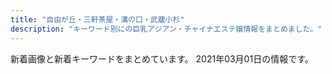 ```yaml
---
title: "自由が丘・三軒茶屋・溝の口・武蔵小杉"
description: "キーワード別にの巨乳アジアン・チャイナエステ嬢情報をまとめました。"
---
```


新着画像と新着キーワードをまとめています。
2021年03月01日の情報です。

<DmmAffiliateIns />
<KeywordTable
  shops={
    [
    {
        "station": "\u81ea\u7531\u304c\u4e18\u99c5\u5317\u53e3",
        "img_links": [
            "http://www.es-flower.link/sp/images/2.jpg",
            "http://www.es-flower.link/sp/img/yume1.jpg",
            "http://www.es-flower.link/sp/images/top.jpg",
            "http://www.es-flower.link/images/mobile.jpg",
            "http://www.es-flower.link/sp/menu/interior.jpg",
            "http://www.es-flower.link/sp/images/tel.jpg",
            "http://www.es-flower.link/sp/img/nene1.jpg",
            "http://www.es-flower.link/images/1.jpg",
            "http://www.es-flower.link/img/huyumi1.jpg",
            "http://www.es-flower.link/images/rec2.jpg",
            "http://www.es-flower.link/images/head.jpg",
            "http://www.es-flower.link/sp/images/newsb.png",
            "http://www.es-flower.link/sp/images/time.jpg",
            "http://www.es-flower.link/sp/images/sys1.jpg",
            "http://www.es-flower.link/sp/img/huyumi1.jpg",
            "http://www.es-flower.link/sp/img/koyuki1.jpg",
            "http://www.es-flower.link/images/5.jpg",
            "http://www.es-flower.link/sp/images/6.jpg",
            "http://www.es-flower.link/sp/images/news.jpg",
            "http://www.es-flower.link/images/news.jpg",
            "http://www.es-flower.link/sp/images/4.jpg",
            "http://www.es-flower.link/sp/images/head.png",
            "http://www.es-flower.link/sp/menu/top.jpg",
            "http://www.es-flower.link/img/mizuki1.jpg",
            "http://www.es-flower.link/sp/images/sys3.jpg",
            "http://www.es-flower.link/sp/images/footer.jpg",
            "http://www.es-flower.link/sp/images/5.jpg",
            "http://www.es-flower.link/img/yume1.jpg",
            "http://www.es-flower.link/sp/images/sisu.jpg",
            "http://www.es-flower.link/img/koyuki1.jpg",
            "http://www.es-flower.link/sp/img/mizuki1.jpg",
            "http://www.es-flower.link/images/3.jpg",
            "http://www.es-flower.link/images/int1.png",
            "http://www.es-flower.link/sp/images/rec1.jpg",
            "http://www.es-flower.link/img/nene1.jpg",
            "http://www.es-flower.link/sp/menu/staff.jpg",
            "http://www.es-flower.link/images/info.jpg",
            "http://www.es-flower.link/images/int2.png",
            "http://www.es-flower.link/sp/images/int1.jpg",
            "http://www.es-flower.link/sp/images/rec2.jpg",
            "http://www.es-flower.link/images/sm.jpg",
            "http://www.es-flower.link/images/rec1.png",
            "http://www.es-flower.link/sp/images/ac1.jpg",
            "http://www.es-flower.link/sp/images/sisu_t.jpg",
            "http://www.es-flower.link/sp/images/rec3.jpg",
            "http://www.es-flower.link/sp/images/sys2.jpg",
            "http://www.es-flower.link/images/staff_t.jpg",
            "http://www.es-flower.link/sp/img/arisa1.jpg",
            "http://www.es-flower.link/sp/images/staff_t.jpg",
            "http://www.es-flower.link/sp/images/1.jpg",
            "http://www.es-flower.link/images/ta.jpg",
            "http://www.es-flower.link/sp/images/interior_t.jpg",
            "http://www.es-flower.link/images/sys.png",
            "http://www.es-flower.link/images/6.jpg",
            "http://www.es-flower.link/sp/images/pc.jpg",
            "http://www.es-flower.link/images/4.jpg",
            "http://www.es-flower.link/sp/images/int2.jpg",
            "http://www.es-flower.link/images/2.jpg",
            "http://www.es-flower.link/img/arisa1.jpg",
            "http://www.es-flower.link/sp/images/3.jpg",
            "http://www.es-flower.link/images/interior_t.jpg"
        ],
        "url": "http://www.es-flower.link/",
        "keywords": {},
        "name": "\u6625\u306e\u604b"
    },
    {
        "keywords": {},
        "url": "http://www.miyuki.es-relax.info/",
        "name": "\u30de\u30c3\u30b5\u30fc\u30b8\u306e\u66d9",
        "station": "\u5927\u5ca1\u5c71\u99c5",
        "img_links": [
            "http://www.miyuki.es-relax.info/images/yoyaku.png",
            "http://www.miyuki.es-relax.info/gals/yuki1.jpg",
            "http://www.miyuki.es-relax.info/images/info3.jpg",
            "http://www.miyuki.es-relax.info/gals/nana1.jpg",
            "http://www.miyuki.es-relax.info/images/info1.jpg",
            "http://www.miyuki.es-relax.info/gals/yuri1.jpg",
            "http://www.miyuki.es-relax.info/images/sp03.jpg",
            "http://www.miyuki.es-relax.info/images/info4.jpg",
            "http://www.miyuki.es-relax.info/images/sp02.jpg",
            "http://www.miyuki.es-relax.info/images/sp01.jpg",
            "http://www.miyuki.es-relax.info/images/info2.jpg",
            "http://www.miyuki.es-relax.info/images/kp01.jpg"
        ]
    },
    {
        "name": "Clair \uff5e\u30af\u30ec\u30fc\u30eb\uff5e",
        "keywords": {
            "E": 2,
            "D": 4,
            "C": 4
        },
        "url": "http://clair.work/",
        "station": "\u5b66\u82b8\u5927\u5b66\u99c5\u897f\u53e3",
        "img_links": [
            "http://clair.work/images/icon_new.png",
            "http://clair.work/images/recruit/nagare_07.png",
            "http://clair.work/images/head_interior.jpg",
            "http://clair.work/images/recruit/nagare_05.png",
            "http://clair.work/images/recruit/nagare_02.jpg",
            "http://clair.work/images/no_image.jpg",
            "http://clair.work/staff/mayu1.jpg",
            "http://clair.work/images/recruit/point_05.png",
            "http://clair.work/images/sw_home.png",
            "http://clair.work/staff/humi1.jpg",
            "http://clair.work/images/icon_ranking_05.png",
            "http://clair.work/images/recruit/nagare_06.png",
            "http://clair.work/images/icon_ranking_04.png",
            "http://clair.work/staff/ayaka1.jpg",
            "http://clair.work/images/head_therapist.jpg",
            "http://clair.work/images/sw_tel.png",
            "http://clair.work/images/recruit/sp_mainvisual.jpg",
            "http://clair.work/images/recruit/point_07.png",
            "http://clair.work/images/mainvisual_02.jpg",
            "http://clair.work/images/recruit/point_08.png",
            "http://clair.work/images/recruit/point_06.png",
            "http://clair.work/images/recruit/nagare_03.jpg",
            "http://clair.work/images/mainvisual_02_s.jpg",
            "http://clair.work/images/mainvisual_01_s.jpg",
            "http://clair.work/images/recruit/point_09.png",
            "http://clair.work/images/recruit/nagare_01.jpg",
            "http://clair.work/images/trigger.jpg",
            "http://clair.work/images/recruit/req_03.jpg",
            "http://clair.work/staff/kasumi1.jpg",
            "http://clair.work/images/mainvisual_01.jpg",
            "http://clair.work/images/icon_ranking_03.png",
            "http://clair.work/staff/yua1.jpg",
            "http://clair.work/images/recruit/point_04.png",
            "http://clair.work/staff/humi2.jpg",
            "http://clair.work/images/recruit/point_03.png",
            "http://clair.work/images/icon_ranking_01.png",
            "http://clair.work/images/icon_ranking_02.png",
            "http://clair.work/images/recruit/message_03.png"
        ]
    },
    {
        "url": "https://fy.uouono.com",
        "name": "For You",
        "keywords": {},
        "img_links": [],
        "station": "\u4e8c\u5b50\u7389\u5ddd\u99c5"
    },
    {
        "name": "\u30d6\u30ea\u30ea\u30a2\u30f3\u30b9",
        "keywords": {
            "86": 2,
            "85": 2,
            "C": 2,
            "D": 3,
            "87": 1
        },
        "img_links": [
            "http://www.brilliance.mesthe.com/images/service.png",
            "http://www.brilliance.mesthe.com/images/zi_massage.png",
            "http://www.brilliance.mesthe.com/images/shop/shop03.jpg",
            "http://www.brilliance.mesthe.com/images/new1.png",
            "http://www.brilliance.mesthe.com/images/s1.jpg",
            "http://www.brilliance.mesthe.com/images/maga.jpg",
            "http://www.brilliance.mesthe.com/images/infotiao1.jpg",
            "http://www.brilliance.mesthe.com/images/tel.png",
            "http://www.brilliance.mesthe.com/files/005.jpg",
            "http://www.brilliance.mesthe.com/files/002-03.jpg",
            "http://www.brilliance.mesthe.com/files/002-02.jpg",
            "http://www.brilliance.mesthe.com/images/s2.jpg",
            "http://www.brilliance.mesthe.com/files/003-02.jpg",
            "http://www.brilliance.mesthe.com/images/pick.png",
            "http://www.brilliance.mesthe.com/files/004-02.jpg",
            "http://www.brilliance.mesthe.com/images/main_bottom.png",
            "http://www.brilliance.mesthe.com/files/003.jpg",
            "http://www.brilliance.mesthe.com/files/001-03.jpg",
            "http://www.brilliance.mesthe.com/files/005-02.jpg",
            "http://www.brilliance.mesthe.com/files/003-03.jpg",
            "http://www.brilliance.mesthe.com/images/shop/shop04.jpg",
            "http://www.brilliance.mesthe.com/images/main_top.png",
            "http://www.brilliance.mesthe.com/files/004-03.jpg",
            "http://www.brilliance.mesthe.com/images/xian.png",
            "http://www.brilliance.mesthe.com/files/001.jpg",
            "http://www.brilliance.mesthe.com/images/s3.jpg",
            "http://www.brilliance.mesthe.com/images/new3.png",
            "http://www.brilliance.mesthe.com/files/005-03.jpg",
            "http://www.brilliance.mesthe.com/files/004.jpg",
            "http://www.brilliance.mesthe.com/images/shop/shop01.jpg",
            "http://www.brilliance.mesthe.com/images/shop/shop02.jpg",
            "http://www.brilliance.mesthe.com/images/zi_staff.png",
            "http://www.brilliance.mesthe.com/files/002.jpg",
            "http://www.brilliance.mesthe.com/files/001-02.jpg"
        ],
        "station": "\u4e09\u8ed2\u8336\u5c4b\u99c5\u4e16\u7530\u8c37\u901a\u308a\u53e3",
        "url": "http://www.brilliance.mesthe.com/"
    },
    {
        "name": "\u305f\u3093\u307d\u307d",
        "keywords": {},
        "station": "\u81ea\u7531\u304c\u4e18\u99c5\u5317\u53e3",
        "url": "http://annex-jp.info/",
        "img_links": [
            "http://annex-jp.info/images/nana.jpg",
            "http://annex-jp.info/images/mayumi.jpg",
            "http://annex-jp.info/images/sayuri.jpg",
            "http://www.annex-jp.info/i/img/mayumi.jpg",
            "http://annex-jp.info/images/yoho.jpg",
            "http://annex-jp.info/images/riri.jpg",
            "http://www.annex-jp.info/i/img/nana.jpg",
            "http://annex-jp.info/images/kp-info.jpg",
            "http://annex-jp.info/images/mari.jpg",
            "http://www.annex-jp.info/i/img/sayuri.jpg",
            "http://www.annex-jp.info/i/img/yoho.jpg",
            "http://www.annex-jp.info/i/img/mari.jpg",
            "http://annex-jp.info/images/info.png",
            "http://www.annex-jp.info/i/img/riri.jpg"
        ]
    },
    {
        "name": "\u5fc3\u697d",
        "img_links": [
            "http://ms-shinraku.com/pic/head.jpg",
            "http://ms-shinraku.com/pic/topimg2.jpg",
            "http://ms-shinraku.com/staff/ayumi/01.jpg",
            "http://ms-shinraku.com/staff/ran/01.jpg",
            "http://ms-shinraku.com/img/foot.png",
            "http://ms-shinraku.com/pic/topimg1.jpg",
            "http://ms-shinraku.com/img/ttl_staff.png",
            "http://ms-shinraku.com/staff/kanako/01.jpg",
            "http://ms-shinraku.com/i/files/homeimg.jpg",
            "http://ms-shinraku.com/staff/yuki/01.jpg",
            "http://ms-shinraku.com/staff/momoka/01.jpg",
            "http://ms-shinraku.com/staff/mari/01.jpg"
        ],
        "station": "\u5b66\u82b8\u5927\u5b66\u99c5\u6771\u53e3",
        "url": "http://ms-shinraku.com/",
        "keywords": {
            "C": 2
        }
    },
    {
        "img_links": [
            "http://www.sakura.esraku.com/files/009.jpg",
            "http://www.sakura.esraku.com/files/005.jpg",
            "http://www.sakura.esraku.com/photo_news/upimg/2782560336f9978bfe_0.jpg",
            "http://www.sakura.esraku.com/photo_news/upimg/221315f853e86bfad8_0.jpg",
            "http://www.sakura.esraku.com/files/006.jpg",
            "http://www.sakura.esraku.com/images/s_staff.jpg",
            "http://www.sakura.esraku.com/images/s_link.jpg",
            "http://www.sakura.esraku.com/files/010.jpg",
            "http://www.sakura.esraku.com/images/mobile.jpg",
            "http://www.sakura.esraku.com/files/007.jpg",
            "http://www.sakura.esraku.com/files/003.jpg",
            "http://www.sakura.esraku.com/files/002.jpg",
            "http://www.sakura.esraku.com/files/004.jpg",
            "http://www.sakura.esraku.com/photo_news/upimg/5052160124f368954b_0.jpg",
            "http://www.sakura.esraku.com/images/lineyoyaku.jpg",
            "http://www.sakura.esraku.com/photo_news/upimg/921745f718627cc259_0.jpg",
            "http://www.sakura.esraku.com/files/011.jpg",
            "http://www.sakura.esraku.com/files/008.jpg",
            "http://www.sakura.esraku.com/photo_news/upimg/192295fbde78dddd71_0.jpg",
            "http://www.sakura.esraku.com/photo_news/upimg/282545f76dfd1996d7_0.jpg",
            "http://www.sakura.esraku.com/photo_news/upimg/508775f63081046140_0.jpg",
            "http://www.sakura.esraku.com/images/top.png",
            "http://www.sakura.esraku.com/files/001.jpg"
        ],
        "keywords": {
            "C": 23,
            "\u30bb\u30af\u30b7\u30fc": 1,
            "D": 18,
            "87": 16
        },
        "url": "http://www.sakura.esraku.com/",
        "name": "\u685c",
        "station": "\u90fd\u7acb\u5927\u5b66\u99c5"
    },
    {
        "station": "\u4e8c\u5b50\u7389\u5ddd\u99c5\u897f\u53e3",
        "name": "\u521d\u604b",
        "img_links": [],
        "url": "http://www.sertyuin.xyz/",
        "keywords": {}
    },
    {
        "station": "\u4e8c\u5b50\u7389\u5ddd\u99c5\u897f\u53e3",
        "url": "http://tanoshii.jpn.mn/",
        "keywords": {
            "87": 8,
            "E": 12,
            "89": 2,
            "D": 15,
            "C": 6,
            "88": 4,
            "86": 8,
            "83": 4,
            "93": 1,
            "84": 2,
            "85": 4
        },
        "img_links": [
            "http://tanoshii.jpn.mn/photos/sites/76/2019/12/201912140913237.jpg",
            "http://tanoshii.jpn.mn/photos/sites/76/2021/02/2021022304124724.jpg",
            "http://tanoshii.jpn.mn/photos/sites/76/2021/01/2021011304145677.jpg",
            "http://tanoshii.jpn.mn/images/side_link.jpg",
            "http://tanoshii.jpn.mn/images/top.png",
            "http://tanoshii.jpn.mn/photos/sites/76/2021/02/2021022603355371.jpg",
            "http://tanoshii.jpn.mn/images/link_nav05.jpg",
            "http://tanoshii.jpn.mn/photos/sites/76/2020/07/2020071004330148.jpg",
            "http://tanoshii.jpn.mn/photos/sites/76/2020/09/2020093003412655.jpg",
            "http://tanoshii.jpn.mn/photos/sites/76/2020/08/2020082903370364.jpg",
            "http://tanoshii.jpn.mn/photos/sites/76/2020/11/2020111603281212.jpg",
            "http://tanoshii.jpn.mn/photos/sites/76/2019/12/2019121409132124.jpg",
            "http://tanoshii.jpn.mn/images/info3.jpg",
            "http://tanoshii.jpn.mn/photos/sites/76/2021/01/2021010305174759.jpg",
            "http://tanoshii.jpn.mn/images/side_mobile.jpg",
            "http://tanoshii.jpn.mn/photos/sites/76/2021/01/2021011304151051.jpg",
            "http://tanoshii.jpn.mn/photos/sites/76/2020/03/2020030903332740.jpg",
            "http://tanoshii.jpn.mn/photos/sites/76/2020/03/2020030810363653.jpg",
            "http://tanoshii.jpn.mn/photos/sites/76/2020/06/2020060701410487.jpg",
            "http://tanoshii.jpn.mn/photos/sites/76/2020/12/2020122501502779.jpg",
            "http://tanoshii.jpn.mn/images/link_nav02.jpg",
            "http://tanoshii.jpn.mn/photos/sites/76/2020/09/2020092006290275.jpg",
            "http://tanoshii.jpn.mn/photos/sites/76/2020/06/2020061605184178.jpg",
            "http://tanoshii.jpn.mn/photos/sites/76/2020/01/2020010206122380.jpg",
            "http://tanoshii.jpn.mn/photos/sites/76/2020/09/2020090800560727.jpg",
            "http://tanoshii.jpn.mn/photos/sites/76/2020/01/2020011710434680.jpg",
            "http://tanoshii.jpn.mn/photos/sites/76/2020/10/2020102803545189.jpg",
            "http://tanoshii.jpn.mn/images/link_nav06.jpg",
            "http://tanoshii.jpn.mn/photos/sites/76/2020/12/2020120904441346.jpg",
            "http://tanoshii.jpn.mn/photos/sites/76/2020/11/2020112407093420.jpg",
            "http://tanoshii.jpn.mn/photos/sites/76/2020/09/2020090307211283.jpg",
            "http://tanoshii.jpn.mn/photos/sites/76/2019/12/2019121409131966.jpg",
            "http://tanoshii.jpn.mn/images/ico01.png",
            "http://tanoshii.jpn.mn/images/sp_top.jpg",
            "http://tanoshii.jpn.mn/photos/sites/76/2019/12/2019121409132141.jpg",
            "http://tanoshii.jpn.mn/images/info1.jpg",
            "http://tanoshii.jpn.mn/photos/sites/76/2020/02/2020022603283463.jpg",
            "http://tanoshii.jpn.mn/photos/sites/76/2020/02/2020020601144618.jpg",
            "http://tanoshii.jpn.mn/images/link_nav03.jpg",
            "http://tanoshii.jpn.mn/photos/sites/76/2020/03/202003280333063.jpg",
            "http://tanoshii.jpn.mn/photos/sites/76/2020/05/2020052603000345.jpg",
            "http://tanoshii.jpn.mn/photos/sites/76/2020/01/2020010206122496.jpg",
            "http://tanoshii.jpn.mn/images/link_nav04.jpg",
            "http://tanoshii.jpn.mn/photos/sites/76/2020/04/2020040401245819.jpg",
            "http://tanoshii.jpn.mn/photos/sites/76/2019/12/2019121409132447.jpg",
            "http://tanoshii.jpn.mn/images/info2.jpg",
            "http://tanoshii.jpn.mn/photos/sites/76/2020/12/2020120904423083.jpg",
            "http://tanoshii.jpn.mn/photos/sites/76/2020/10/2020101305315556.jpg",
            "http://tanoshii.jpn.mn/photos/sites/76/2020/03/2020032803325898.jpg",
            "http://tanoshii.jpn.mn/photos/sites/76/2020/04/2020041703571830.jpg",
            "http://tanoshii.jpn.mn/photos/sites/76/2020/12/2020121807285563.jpg",
            "http://tanoshii.jpn.mn/photos/sites/76/2020/08/2020080507421162.jpg",
            "http://tanoshii.jpn.mn/photos/sites/76/2020/12/2020120901212835.jpg",
            "http://tanoshii.jpn.mn/images/link_nav01.jpg",
            "http://tanoshii.jpn.mn/photos/sites/76/2021/02/2021020904591631.jpg",
            "http://tanoshii.jpn.mn/photos/sites/76/2020/01/2020012603560666.jpg",
            "http://tanoshii.jpn.mn/photos/sites/76/2020/03/202003090333270.jpg",
            "http://tanoshii.jpn.mn/images/side_tel.jpg",
            "http://tanoshii.jpn.mn/photos/sites/76/2019/12/201912280133413.jpg",
            "http://tanoshii.jpn.mn/images/link_nav07.jpg",
            "http://tanoshii.jpn.mn/photos/sites/76/2020/01/2020012908322311.jpg",
            "http://tanoshii.jpn.mn/photos/sites/76/2020/09/2020093003412015.jpg",
            "http://tanoshii.jpn.mn/photos/sites/76/2020/08/2020081201584255.jpg",
            "http://tanoshii.jpn.mn/photos/sites/76/2020/06/2020061605184059.jpg",
            "http://tanoshii.jpn.mn/photos/sites/76/2020/12/202012240922577.jpg",
            "http://tanoshii.jpn.mn/photos/sites/76/2020/11/2020110307113062.jpg",
            "http://tanoshii.jpn.mn/photos/sites/76/2020/09/2020090803135392.jpg",
            "http://tanoshii.jpn.mn/images/top_slider02.jpg",
            "http://tanoshii.jpn.mn/photos/sites/76/2020/01/2020012603561216.jpg",
            "http://tanoshii.jpn.mn/photos/sites/76/2020/11/2020112902000038.jpg",
            "http://tanoshii.jpn.mn/photos/sites/76/2020/12/2020122205012857.jpg",
            "http://tanoshii.jpn.mn/photos/sites/76/2020/05/2020051702012070.jpg",
            "http://tanoshii.jpn.mn/images/top_slider01.jpg",
            "http://tanoshii.jpn.mn/photos/sites/76/2020/12/202012060340027.jpg",
            "http://tanoshii.jpn.mn/photos/sites/76/2021/01/2021012605371183.jpg",
            "http://tanoshii.jpn.mn/photos/sites/76/2020/01/2020011207465354.jpg",
            "http://tanoshii.jpn.mn/photos/sites/76/2021/01/2021012605370415.jpg",
            "http://tanoshii.jpn.mn/photos/sites/76/2020/07/2020071004194210.jpg"
        ],
        "name": "\u697d\u3057\u3044"
    },
    {
        "img_links": [
            "http://in-esthe.com/you/images/botton.jpg",
            "http://in-esthe.com/you/images/p-0.jpg",
            "http://in-esthe.com/you/images/p-9.jpg",
            "http://in-esthe.com/you/images/p-4.jpg",
            "http://in-esthe.com/you/images/r-1.jpg",
            "http://in-esthe.com/you/images/p-5.jpg",
            "http://in-esthe.com/you/images/p-8.jpg",
            "http://in-esthe.com/you/images/p-3.jpg",
            "http://in-esthe.com/you/images/p-10.jpg",
            "http://cdn.dino-es.com/images/logo/468x60DinoEs.png",
            "http://in-esthe.com/you/images/p-11.jpg",
            "http://in-esthe.com/you/images/r-2.jpg",
            "http://in-esthe.com/you/images/p-7.jpg",
            "http://in-esthe.com/you/images/mo.png",
            "http://in-esthe.com/you/images/fla.jpg"
        ],
        "station": "\u5b66\u82b8\u5927\u5b66\u99c5\u6771\u53e3",
        "keywords": {},
        "name": "\u60a0",
        "url": "http://in-esthe.com/you/"
    },
    {
        "url": "http://www.gekabijin.mensest.com/",
        "img_links": [
            "http://www.gekabijin.mensest.com/files/001-02.jpg",
            "http://www.gekabijin.mensest.com/files/002-02.jpg",
            "http://www.gekabijin.mensest.com/images/m3.jpg",
            "http://www.gekabijin.mensest.com/images/rsubt1.png",
            "http://www.gekabijin.mensest.com/files/002.jpg",
            "http://www.gekabijin.mensest.com/files/001.jpg",
            "http://www.gekabijin.mensest.com/images/rsubt4.png",
            "http://www.gekabijin.mensest.com/images/rsubt5.png",
            "http://www.gekabijin.mensest.com/images/m2.jpg",
            "http://www.gekabijin.mensest.com/files/003-02.jpg",
            "http://www.gekabijin.mensest.com/images/m6.jpg",
            "http://www.gekabijin.mensest.com/images/rsubt3.png",
            "http://www.gekabijin.mensest.com/images/pic_girl01.jpg",
            "http://www.gekabijin.mensest.com/files/004.jpg",
            "http://www.gekabijin.mensest.com/files/004-02.jpg",
            "http://www.gekabijin.mensest.com/images/ico01.png",
            "http://www.gekabijin.mensest.com/files/003.jpg",
            "http://www.gekabijin.mensest.com/images/m1.jpg",
            "http://www.gekabijin.mensest.com/images/rsubt6.png",
            "http://www.gekabijin.mensest.com/images/rsubt7.png",
            "http://www.gekabijin.mensest.com/images/pagetop.png",
            "http://www.gekabijin.mensest.com/images/m4.jpg",
            "http://www.gekabijin.mensest.com/images/rsubt2.png",
            "http://www.gekabijin.mensest.com/images/top_sp_slider01.jpg"
        ],
        "keywords": {
            "D": 16,
            "87": 12,
            "86": 4
        },
        "station": "\u4e09\u8ed2\u8336\u5c4b\u99c5\u5317\u53e3B",
        "name": "\u6708\u4e0b\u7f8e\u4eba"
    },
    {
        "url": "http://pink.estheya.com/",
        "img_links": [
            "http://pink.estheya.com/css/01.jpg",
            "http://pink.estheya.com/css/staff/staff02.jpg",
            "http://pink.estheya.com/css/head.jpg",
            "http://pink.estheya.com/css/nav/nav-005.jpg",
            "http://pink.estheya.com/css/baner.jpg",
            "http://pink.estheya.com/css/osusume02.jpg",
            "http://pink.estheya.com/css/head01.jpg",
            "http://pink.estheya.com/css/nav/nav-004.jpg",
            "http://pink.estheya.com/css/staff/staff01.jpg",
            "http://pink.estheya.com/css/nav/nav-003.jpg",
            "http://pink.estheya.com/css/nav/nav-001.jpg",
            "http://pink.estheya.com/css/nav/nav-006.jpg",
            "http://pink.estheya.com/css/foot-tel.png",
            "http://pink.estheya.com/css/nav/nav-002.jpg",
            "http://pink.estheya.com/css/top-right002.jpg",
            "http://pink.estheya.com/css/staff/staff03.jpg"
        ],
        "station": "\u4e8c\u5b50\u7389\u5ddd\u99c5\u897f\u53e3",
        "name": "Pink Girl",
        "keywords": {
            "92": 1,
            "89": 1,
            "88": 1,
            "D": 1,
            "E": 2
        }
    },
    {
        "keywords": {
            "D": 3,
            "F": 4,
            "84": 2,
            "86": 1,
            "94": 4
        },
        "img_links": [
            "http://www.wqiowaz.site/picture/m-head01.jpg",
            "http://www.wqiowaz.site/uploads/200630/1-200630094H5294.jpg",
            "http://www.wqiowaz.site/uploads/200629/1-200629103104120.jpg",
            "http://www.wqiowaz.site/uploads/200629/1-200629103204442.jpg",
            "http://www.wqiowaz.site/picture/m-top003.jpg",
            "http://www.wqiowaz.site/uploads/200629/1-200629103142X4.jpg",
            "http://www.wqiowaz.site/uploads/201008/1-20100Q55403531.jpg",
            "http://www.wqiowaz.site/picture/m-top004.jpg",
            "http://www.wqiowaz.site/uploads/200914/1-200914164443K1.jpg",
            "http://www.wqiowaz.site/picture/call.png",
            "http://www.wqiowaz.site/picture/cam-01.jpg",
            "http://www.wqiowaz.site/uploads/200914/1-20091416442NT.jpg",
            "http://www.wqiowaz.site/picture/foot01.jpg",
            "http://www.wqiowaz.site/uploads/200630/1-200630094K4325.jpg",
            "http://www.wqiowaz.site/uploads/201008/1-20100Q5541T55.jpg",
            "http://www.wqiowaz.site/uploads/201008/1-20100Q55522V7.jpg",
            "http://www.wqiowaz.site/uploads/201008/1-20100Q5550EL.jpg"
        ],
        "url": "http://www.wqiowaz.site/",
        "name": "Sweet",
        "station": "\u7528\u8cc0\u99c5\u6771\u53e3"
    },
    {
        "name": "\u30d6\u30eb\u30fc\u30d9\u30ea\u30fc",
        "img_links": [
            "http://b-berry.work/images/ac1.jpg",
            "http://b-berry.work/images/head.jpg",
            "http://b-berry.work/images/s1.png",
            "http://b-berry.work/staff/maya.jpg",
            "http://b-berry.work/images/3.jpg",
            "http://b-berry.work/images/1.jpg",
            "http://b-berry.work/images/int2.jpg",
            "http://b-berry.work/images/interior_t.jpg",
            "http://b-berry.work/images/staff_t.jpg",
            "http://b-berry.work/images/news.jpg",
            "http://b-berry.work/images/rec1.jpg",
            "http://b-berry.work/staff/yuri.jpg",
            "http://b-berry.work/images/tg.jpg",
            "http://b-berry.work/images/int1.jpg",
            "http://b-berry.work/img/yuri1.jpg",
            "http://b-berry.work/images/sys.jpg",
            "http://b-berry.work/img/mona1.jpg",
            "http://b-berry.work/images/ac2.jpg",
            "http://b-berry.work/img/maya1.jpg",
            "http://b-berry.work/staff/mona.jpg",
            "http://b-berry.work/images/2.jpg",
            "http://b-berry.work/images/rec2.jpg"
        ],
        "station": "\u81ea\u7531\u304c\u4e18\u99c5\u5317\u53e3",
        "url": "http://b-berry.work/",
        "keywords": {}
    },
    {
        "url": "http://kagayaki.jpn.cm/",
        "img_links": [
            "http://kagayaki.jpn.cm/photos/sites/35/2016/11/11.jpg",
            "http://kagayaki.jpn.cm/images/bj3.png",
            "http://kagayaki.jpn.cm/images/mobile.jpg",
            "http://kagayaki.jpn.cm/images/end1.jpg",
            "http://kagayaki.jpn.cm/images/room4.jpg",
            "http://kagayaki.jpn.cm/photos/sites/35/2016/08/staff3.jpg",
            "http://kagayaki.jpn.cm/photos/sites/35/2019/09/2019092518230998.jpg",
            "http://kagayaki.jpn.cm/photos/sites/35/2017/11/2017110107513579.jpg",
            "http://kagayaki.jpn.cm/images/girl-z2.jpg",
            "http://kagayaki.jpn.cm/images/staff_line.png",
            "http://kagayaki.jpn.cm/images/girl-z1.jpg",
            "http://kagayaki.jpn.cm/images/top.jpg",
            "http://kagayaki.jpn.cm/images/room1.jpg",
            "http://kagayaki.jpn.cm/photos/sites/35/2016/08/staff32.jpg",
            "http://kagayaki.jpn.cm/images/mobile2.jpg",
            "http://kagayaki.jpn.cm/images/room2.jpg",
            "http://kagayaki.jpn.cm/images/room5.jpg",
            "http://kagayaki.jpn.cm/images/staff0.jpg",
            "http://kagayaki.jpn.cm/photos/sites/35/2016/09/637893871729784570.jpg",
            "http://kagayaki.jpn.cm/images/room6.jpg",
            "http://kagayaki.jpn.cm/photos/sites/35/2020/10/2020100418535814.jpg",
            "http://kagayaki.jpn.cm/images/room3.jpg",
            "http://kagayaki.jpn.cm/photos/sites/35/2016/11/1.jpg",
            "http://kagayaki.jpn.cm/photos/sites/35/2016/11/12.jpg"
        ],
        "keywords": {
            "D": 6,
            "C": 17,
            "E": 1,
            "86": 5,
            "87": 2,
            "84": 1
        },
        "station": "\u4e09\u8ed2\u8336\u5c4b\u99c5\u5317\u53e3",
        "name": "\u661f\u306e\u8f1d\u304d"
    },
    {
        "url": "http://www.jojo.mensnv.com/",
        "keywords": {
            "84": 6,
            "85": 9,
            "D": 18,
            "86": 12,
            "C": 3,
            "\u30bb\u30af\u30b7\u30fc": 1,
            "88": 3
        },
        "station": "\u4e09\u8ed2\u8336\u5c4b\u99c5\u5357\u53e3",
        "name": "JoJo",
        "img_links": [
            "http://www.jojo.mensnv.com/files/009-03.jpg",
            "http://www.jojo.mensnv.com/files/014-02.jpg",
            "http://www.jojo.mensnv.com/files/010.jpg",
            "http://www.jojo.mensnv.com/files/003-02.jpg",
            "http://www.jojo.mensnv.com/images/slider/02.jpg",
            "http://www.jojo.mensnv.com/files/002-02.jpg",
            "http://www.jojo.mensnv.com/files/006-03.jpg",
            "http://www.jojo.mensnv.com/files/001-02.jpg",
            "http://www.jojo.mensnv.com/images/backlistbtn.png",
            "http://www.jojo.mensnv.com/files/001-03.jpg",
            "http://www.jojo.mensnv.com/files/006.jpg",
            "http://www.jojo.mensnv.com/files/007-03.jpg",
            "http://www.jojo.mensnv.com/files/011.jpg",
            "http://www.jojo.mensnv.com/images/coverGirlParts.png",
            "http://www.jojo.mensnv.com/files/004.jpg",
            "http://www.jojo.mensnv.com/files/006-02.jpg",
            "http://www.jojo.mensnv.com/files/011-02.jpg",
            "http://www.jojo.mensnv.com/files/001.jpg",
            "http://www.jojo.mensnv.com/files/005-02.jpg",
            "http://www.jojo.mensnv.com/files/004-03.jpg",
            "http://www.jojo.mensnv.com/files/010-02.jpg",
            "http://www.jojo.mensnv.com/files/012-03.jpg",
            "http://www.jojo.mensnv.com/images/mobile.jpg",
            "http://www.jojo.mensnv.com/files/010-03.jpg",
            "http://www.jojo.mensnv.com/images/slider/01.jpg",
            "http://www.jojo.mensnv.com/files/009-02.jpg",
            "http://www.jojo.mensnv.com/files/014-03.jpg",
            "http://www.jojo.mensnv.com/files/003.jpg",
            "http://www.jojo.mensnv.com/images/showCover.png",
            "http://www.jojo.mensnv.com/files/007.jpg",
            "http://www.jojo.mensnv.com/files/009.jpg",
            "http://www.jojo.mensnv.com/files/003-03.jpg",
            "http://www.jojo.mensnv.com/files/004-02.jpg",
            "http://www.jojo.mensnv.com/files/013-03.jpg",
            "http://www.jojo.mensnv.com/files/007-02.jpg",
            "http://www.jojo.mensnv.com/files/005-03.jpg",
            "http://www.jojo.mensnv.com/files/002-03.jpg",
            "http://www.jojo.mensnv.com/files/012.jpg",
            "http://www.jojo.mensnv.com/files/012-02.jpg",
            "http://www.jojo.mensnv.com/files/011-03.jpg",
            "http://www.jojo.mensnv.com/images/tel.png",
            "http://www.jojo.mensnv.com/files/013.jpg",
            "http://www.jojo.mensnv.com/files/002.jpg",
            "http://www.jojo.mensnv.com/images/slider/03.jpg",
            "http://www.jojo.mensnv.com/files/005.jpg",
            "http://www.jojo.mensnv.com/files/013-02.jpg",
            "http://www.jojo.mensnv.com/files/014.jpg"
        ]
    },
    {
        "station": "\u4e09\u8ed2\u8336\u5c4b\u99c5\u5357\u53e3",
        "url": "http://www.esthe.esraku.com/",
        "img_links": [
            "http://www.esthe.esraku.com/files/004.jpg",
            "http://www.esthe.esraku.com/images/s_top_therapist.png",
            "http://www.esthe.esraku.com/images/m2.jpg",
            "http://www.esthe.esraku.com/files/003.jpg",
            "http://www.esthe.esraku.com/images/slider-img002.jpg",
            "http://www.esthe.esraku.com/images/m1.jpg",
            "http://www.esthe.esraku.com/images/slider-img001.jpg",
            "http://www.esthe.esraku.com/files/002.jpg",
            "http://www.esthe.esraku.com/images/m3.jpg",
            "http://www.esthe.esraku.com/images/m6.jpg",
            "http://www.esthe.esraku.com/images/s_pickup.png",
            "http://www.esthe.esraku.com/files/001.jpg",
            "http://www.esthe.esraku.com/images/s_news.png",
            "http://www.esthe.esraku.com/files/005.jpg",
            "http://www.esthe.esraku.com/images/s_message.png",
            "http://www.esthe.esraku.com/images/m4.jpg"
        ],
        "keywords": {
            "D": 32,
            "85": 8,
            "87": 8,
            "E": 8,
            "86": 8,
            "88": 8,
            "91": 8
        },
        "name": "\u53f0\u6e7e\u30a8\u30b9\u30c6"
    },
    {
        "keywords": {
            "C": 14
        },
        "img_links": [
            "http://ms-rlx.com/img/youtube.jpg",
            "http://ms-rlx.com/pic/head.png",
            "http://ms-rlx.com/img/access/road03.jpg",
            "http://ms-rlx.com/img/access/road02.jpg",
            "http://ms-rlx.com/staff/ringo/01.jpg",
            "http://ms-rlx.com/img/ttl_staff.png",
            "http://ms-rlx.com/staff/milk/01mb.jpg",
            "http://ms-rlx.com/img/access/road01.jpg",
            "http://ms-rlx.com/img/msgbtn.png",
            "http://ms-rlx.com/img/ttl_concept.png",
            "http://ms-rlx.com/staff/ruri/01mb.jpg",
            "http://ms-rlx.com/staff/sachan/01mb.jpg",
            "http://ms-rlx.com/i/files/homeimg.jpg",
            "http://ms-rlx.com/img/att.png",
            "http://ms-rlx.com/staff/milk/01.jpg",
            "http://ms-rlx.com/img/ttl_tnew.png",
            "http://ms-rlx.com/staff/sachan/01.jpg",
            "http://ms-rlx.com/staff/ruri/01.jpg",
            "http://ms-rlx.com/staff/ringo/01mb.jpg",
            "http://ms-rlx.com/staff/momo/01.jpg",
            "http://ms-rlx.com/img/ttl_rec.png",
            "http://ms-rlx.com/staff/momo/01mb.jpg",
            "http://ms-rlx.com/img/ttl_mobile.png"
        ],
        "station": "\u81ea\u7531\u304c\u4e18\u99c5\u5357\u53e3",
        "name": "\u697d\u697d\u5c4b",
        "url": "http://ms-rlx.com/"
    },
    {
        "url": "http://treat-msg.com/",
        "name": "\u5b89\u5fc3\u5802",
        "station": "\u99d2\u6ca2\u5927\u5b66\u99c5\u99d2\u6ca2\u516c\u5712\u53e3",
        "keywords": {},
        "img_links": [
            "http://treat-msg.com/staff/mei/01.jpg",
            "http://treat-msg.com/staff/rumi/01mb.jpg",
            "http://treat-msg.com/img/access/roaddm.png",
            "http://treat-msg.com/staff/saki/01.jpg",
            "http://treat-msg.com/img/access/road1.jpg",
            "http://treat-msg.com/img/access/road5.jpg",
            "http://treat-msg.com/staff/noa/01mb.jpg",
            "http://treat-msg.com/img/access/road6.jpg",
            "http://treat-msg.com/staff/chinatu/01.jpg",
            "http://treat-msg.com/img/access/road3.jpg",
            "http://treat-msg.com/staff/rumi/01.jpg",
            "http://treat-msg.com/img/ttl_staff.jpg",
            "http://treat-msg.com/staff/noa/01.jpg",
            "http://treat-msg.com/staff/riri/01mb.jpg",
            "http://treat-msg.com/staff/miyo/01.jpg",
            "http://treat-msg.com/img/mainhd.jpg",
            "http://treat-msg.com/staff/kaori/01mb.jpg",
            "http://treat-msg.com/staff/saki/01mb.jpg",
            "http://treat-msg.com/staff/riri/01.jpg",
            "http://treat-msg.com/img/head.png",
            "http://treat-msg.com/pic/corona.jpg",
            "http://treat-msg.com/img/shop/msg.png",
            "http://treat-msg.com/img/access/road2.jpg",
            "http://treat-msg.com/staff/mei/01mb.jpg",
            "http://treat-msg.com/img/foot.png",
            "http://treat-msg.com/staff/miyo/01mb.jpg",
            "http://treat-msg.com/img/access/road4.jpg",
            "http://treat-msg.com/staff/chinatu/01mb.jpg",
            "http://treat-msg.com/img/mainft.jpg",
            "http://treat-msg.com/staff/kaori/01.jpg"
        ]
    }
]
}
/>
<DmmAffiliateScript />
